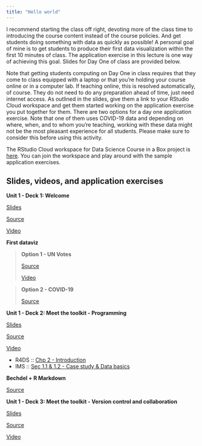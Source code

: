 ```yaml
---
title: "Hello world"
---
```


I recommend starting the class off right, devoting more of the class time to introducing the course content instead of the course policies.
And get students doing something with data as quickly as possible!
A personal goal of mine is to get students to produce their first data visualization within the first 10 minutes of class.
The application exercise in this lecture is one way of achieving this goal.
Slides for Day One of class are provided below.

Note that getting students computing on Day One in class requires that they come to class equipped with a laptop or that you're holding your course online or in a computer lab.
If teaching online, this is resolved automatically, of course.
They do not need to do any preparation ahead of time, just need internet access.
As outlined in the slides, give them a link to your RStudio Cloud workspace and get them started working on the application exercise you put together for them.
There are two options for a day one application exercise.
Note that one of them uses COVID-19 data and depending on where, when, and to whom you're teaching, working with these data might not be the most pleasant experience for all students.
Please make sure to consider this before using this activity.

::: rstudio-cloud
The RStudio Cloud workspace for Data Science Course in a Box project is [here](https://rstudio.cloud/spaces/1655/join?access_code=5rdjusfIYF5iI0Gum2vNsBDLdtdnIEELBkf2EivK).
You can join the workspace and play around with the sample application exercises.
:::

## Slides, videos, and application exercises

::: slide-deck
**Unit 1 - Deck 1: Welcome**

::: slides
[Slides](https://datasciencebox.org/course-materials/_slides/u1-d01-welcome/u1-d01-welcome.html#1)
:::

::: source
[Source](https://github.com/rstudio-education/datascience-box/tree/master/course-materials/slides/u1-d01-welcome)
:::

::: video
[Video](https://youtu.be/OJ1xR0ObhIw)
:::
:::

::: application-exercise
**First dataviz**

> **Option 1 - UN Votes**
>
> ::: source
> [Source](https://github.com/rstudio-education/datascience-box/tree/master/course-materials/application-exercises/ae-01a-un-votes/unvotes.Rmd)
> :::
>
> ::: video
> [Video](https://youtu.be/r-uTBEclM1E)
> :::

> **Option 2 - COVID-19**
>
> ::: source
> [Source](https://github.com/rstudio-education/datascience-box/blob/master/course-materials/application-exercises/ae-01b-covid/covid.Rmd)
> :::
:::

::: slide-deck
**Unit 1 - Deck 2: Meet the toolkit - Programming**

::: slides
[Slides](https://datasciencebox.org/course-materials/_slides/u1-d02-toolkit-r/u1-d02-toolkit-r.html#1)
:::

::: source
[Source](https://github.com/rstudio-education/datascience-box/tree/master/course-materials/slides/u1-d02-toolkit-r)
:::

::: video
[Video](https://youtu.be/mTAZLFcpnLI)
:::

::: reading
-   R4DS :: [Chp 2 - Introduction](https://r4ds.had.co.nz/explore-intro.html)
-   IMS :: [Sec 1.1 & 1.2 - Case study & Data basics](https://openintro-ims.netlify.app/data-hello.html)
:::
:::

::: application-exercise
**Bechdel + R Markdown**

::: source
[Source](https://github.com/rstudio-education/datascience-box/tree/master/course-materials/application-exercises/ae-02-bechdel-rmarkdown/bechdel.Rmd)
:::
:::

::: slide-deck
**Unit 1 - Deck 3: Meet the toolkit - Version control and collaboration**

::: slides
[Slides](https://datasciencebox.org/course-materials/_slides/u1-d03-toolkit-git/u1-d03-toolkit-git.html#1)
:::

::: source
[Source](https://github.com/rstudio-education/datascience-box/tree/master/course-materials/slides/u1-d03-toolkit-git)
:::

::: video
[Video](https://youtu.be/124DQasLyNQ)
:::
:::
